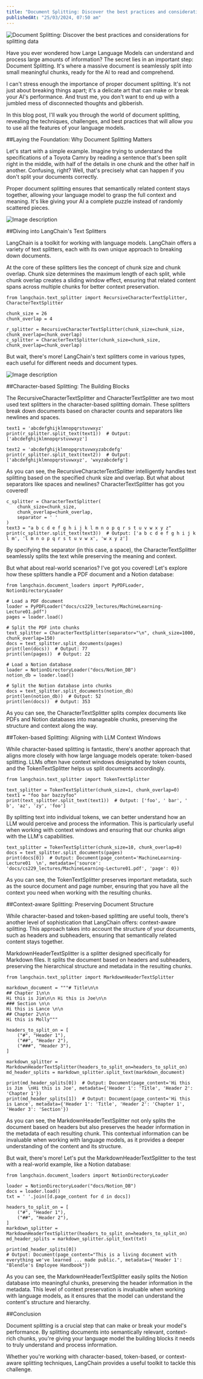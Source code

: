 ```yaml
---
title: "Document Splitting: Discover the best practices and considerations for splitting data"
publishedAt: "25/03/2024, 07:50 am"
---
```


![Document Splitting: Discover the best practices and considerations for splitting data](https://dev-to-uploads.s3.amazonaws.com/uploads/articles/zyfp98ha48bm6djrkm1i.jpg)

 Have you ever wondered how Large Language Models can understand and process large amounts of information? The secret lies in an important step: Document Splitting. It's where a massive document is seamlessly split into small meaningful chunks, ready for the AI to read and comprehend.

I can't stress enough the importance of proper document splitting. It's not just about breaking things apart; it's a delicate art that can make or break your AI's performance. And trust me, you don't want to end up with a jumbled mess of disconnected thoughts and gibberish.

In this blog post, I'll walk you through the world of document splitting, revealing the techniques, challenges, and best practices that will allow you to use all the features of your language models.

##Laying the Foundation: Why Document Splitting Matters 

 Let's start with a simple example. Imagine trying to understand the specifications of a Toyota Camry by reading a sentence that's been split right in the middle, with half of the details in one chunk and the other half in another. Confusing, right? Well, that's precisely what can happen if you don't split your documents correctly.

Proper document splitting ensures that semantically related content stays together, allowing your language model to grasp the full context and meaning. It's like giving your AI a complete puzzle instead of randomly scattered pieces. 


![Image description](https://dev-to-uploads.s3.amazonaws.com/uploads/articles/d2iv9hgpub658h3npql6.png)

##Diving into LangChain's Text Splitters

 LangChain is a toolkit for working with language models. LangChain offers a variety of text splitters, each with its own unique approach to breaking down documents.

At the core of these splitters lies the concept of chunk size and chunk overlap. Chunk size determines the maximum length of each split, while chunk overlap creates a sliding window effect, ensuring that related content spans across multiple chunks for better context preservation. 

```
from langchain.text_splitter import RecursiveCharacterTextSplitter, CharacterTextSplitter

chunk_size = 26
chunk_overlap = 4

r_splitter = RecursiveCharacterTextSplitter(chunk_size=chunk_size, chunk_overlap=chunk_overlap)
c_splitter = CharacterTextSplitter(chunk_size=chunk_size, chunk_overlap=chunk_overlap)
```
But wait, there's more! LangChain's text splitters come in various types, each useful for different needs and document types.


![Image description](https://dev-to-uploads.s3.amazonaws.com/uploads/articles/ovl7zt5726us5okzalir.png)

##Character-based Splitting: The Building Blocks

The RecursiveCharacterTextSplitter and CharacterTextSplitter are two most used text splitters in the character-based splitting domain. These splitters break down documents based on character counts and separators like newlines and spaces.

```
text1 = 'abcdefghijklmnopqrstuvwxyz'
print(r_splitter.split_text(text1))  # Output: ['abcdefghijklmnopqrstuvwxyz']

text2 = 'abcdefghijklmnopqrstuvwxyzabcdefg'
print(r_splitter.split_text(text2))  # Output: ['abcdefghijklmnopqrstuvwxyz', 'wxyzabcdefg']
```
As you can see, the RecursiveCharacterTextSplitter intelligently handles text splitting based on the specified chunk size and overlap. But what about separators like spaces and newlines? CharacterTextSplitter has got you covered!

```
c_splitter = CharacterTextSplitter(
    chunk_size=chunk_size,
    chunk_overlap=chunk_overlap,
    separator = ' '
)
text3 = "a b c d e f g h i j k l m n o p q r s t u v w x y z"
print(c_splitter.split_text(text3))  # Output: ['a b c d e f g h i j k l m', 'l m n o p q r s t u v w x', 'w x y z']
```
 By specifying the separator (in this case, a space), the CharacterTextSplitter seamlessly splits the text while preserving the meaning and context.

But what about real-world scenarios? I've got you covered! Let's explore how these splitters handle a PDF document and a Notion database: 

```
from langchain.document_loaders import PyPDFLoader, NotionDirectoryLoader

# Load a PDF document
loader = PyPDFLoader("docs/cs229_lectures/MachineLearning-Lecture01.pdf")
pages = loader.load()

# Split the PDF into chunks
text_splitter = CharacterTextSplitter(separator="\n", chunk_size=1000, chunk_overlap=150)
docs = text_splitter.split_documents(pages)
print(len(docs))  # Output: 77
print(len(pages))  # Output: 22

# Load a Notion database
loader = NotionDirectoryLoader("docs/Notion_DB")
notion_db = loader.load()

# Split the Notion database into chunks
docs = text_splitter.split_documents(notion_db)
print(len(notion_db))  # Output: 52
print(len(docs))  # Output: 353
```
As you can see, the CharacterTextSplitter splits complex documents like PDFs and Notion databases into manageable chunks, preserving the structure and context along the way.

##Token-based Splitting: Aligning with LLM Context Windows

While character-based splitting is fantastic, there's another approach that aligns more closely with how large language models operate: token-based splitting. LLMs often have context windows designated by token counts, and the TokenTextSplitter helps us split documents accordingly.

```
from langchain.text_splitter import TokenTextSplitter

text_splitter = TokenTextSplitter(chunk_size=1, chunk_overlap=0)
text1 = "foo bar bazzyfoo"
print(text_splitter.split_text(text1))  # Output: ['foo', ' bar', ' b', 'az', 'zy', 'foo']
```
By splitting text into individual tokens, we can better understand how an LLM would perceive and process the information. This is particularly useful when working with context windows and ensuring that our chunks align with the LLM's capabilities.

```
text_splitter = TokenTextSplitter(chunk_size=10, chunk_overlap=0)
docs = text_splitter.split_documents(pages)
print(docs[0])  # Output: Document(page_content='MachineLearning-Lecture01  \n', metadata={'source': 'docs/cs229_lectures/MachineLearning-Lecture01.pdf', 'page': 0})
```
As you can see, the TokenTextSplitter preserves important metadata, such as the source document and page number, ensuring that you have all the context you need when working with the resulting chunks.

##Context-aware Splitting: Preserving Document Structure

 While character-based and token-based splitting are useful tools, there's another level of sophistication that LangChain offers: context-aware splitting. This approach takes into account the structure of your documents, such as headers and subheaders, ensuring that semantically related content stays together.

MarkdownHeaderTextSplitter is a splitter designed specifically for Markdown files. It splits the document based on headers and subheaders, preserving the hierarchical structure and metadata in the resulting chunks. 

```
from langchain.text_splitter import MarkdownHeaderTextSplitter

markdown_document = """# Title\n\n
## Chapter 1\n\n
Hi this is Jim\n\n Hi this is Joe\n\n
### Section \n\n
Hi this is Lance \n\n
## Chapter 2\n\n
Hi this is Molly"""

headers_to_split_on = [
    ("#", "Header 1"),
    ("##", "Header 2"),
    ("###", "Header 3"),
]

markdown_splitter = MarkdownHeaderTextSplitter(headers_to_split_on=headers_to_split_on)
md_header_splits = markdown_splitter.split_text(markdown_document)

print(md_header_splits[0])  # Output: Document(page_content='Hi this is Jim  \nHi this is Joe', metadata={'Header 1': 'Title', 'Header 2': 'Chapter 1'})
print(md_header_splits[1])  # Output: Document(page_content='Hi this is Lance', metadata={'Header 1': 'Title', 'Header 2': 'Chapter 1', 'Header 3': 'Section'})
```
 As you can see, the MarkdownHeaderTextSplitter not only splits the document based on headers but also preserves the header information in the metadata of each resulting chunk. This contextual information can be invaluable when working with language models, as it provides a deeper understanding of the content and its structure.

But wait, there's more! Let's put the MarkdownHeaderTextSplitter to the test with a real-world example, like a Notion database: 

```
from langchain.document_loaders import NotionDirectoryLoader

loader = NotionDirectoryLoader("docs/Notion_DB")
docs = loader.load()
txt = ' '.join([d.page_content for d in docs])

headers_to_split_on = [
    ("#", "Header 1"),
    ("##", "Header 2"),
]
markdown_splitter = MarkdownHeaderTextSplitter(headers_to_split_on=headers_to_split_on)
md_header_splits = markdown_splitter.split_text(txt)

print(md_header_splits[0])
# Output: Document(page_content="This is a living document with everything we've learned ... made public.", metadata={'Header 1': "Blendle's Employee Handbook"})
```
As you can see, the MarkdownHeaderTextSplitter easily splits the Notion database into meaningful chunks, preserving the header information in the metadata. This level of context preservation is invaluable when working with language models, as it ensures that the model can understand the content's structure and hierarchy.

##Conclusion

 Document splitting is a crucial step that can make or break your model's performance. By splitting documents into semantically relevant, context-rich chunks, you're giving your language model the building blocks it needs to truly understand and process information.

Whether you're working with character-based, token-based, or context-aware splitting techniques, LangChain provides a useful toolkit to tackle this challenge. 